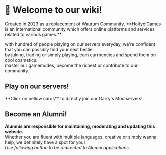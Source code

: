 
# 👋 Welcome to our wiki!
<Callout type="info" emoji="ℹ️">
   Created in 2023 as a replacement of Waurum Community, **Holtyx Games is an international community which offers online platforms and services related to various games.**
</Callout>

<ColorText text="➤ Meet new friends:" class="font-semibold text-orange-400" /> with hundred of people playing on our servers everyday, we're confident that you can possibly find your next bestie.  
<ColorText text="➤ Make yourself recognizable:" class="font-semibold text-orange-400" /> by juking, trading or simply playing, earn currnencies and spend them on cool cosmetics.  
<ColorText text="➤ Set some objectives:" class="font-semibold text-orange-400" /> master our gamemodes, become the richest or contribute to our community.

<Cards>
  <Card title="🌐 Learn more" href="#" />
  <Card title="🧡 Support us" href="steam://connect/57.128.22.118:27015" />
  <Card title="🔔 Join our Discord" href="steam://connect/57.128.22.118:27005" />
</Cards>

## Play on our servers!
<Callout type="info" emoji="ℹ️">
   **Click on bellow cards** to directly join our Garry's Mod servers!
</Callout>

<Cards>
  <Card title="🐻 Pedobear" href="steam://connect/57.128.22.118:27005" />
  <Card title="🪑 Prop Hunt" href="steam://connect/57.128.22.118:27015" />
  <Card title="💀 Deathrun [July 2024]" href="#" />
  <Card title="🌊 Surf [August 2024]" href="#" />
  <Card title="🔫 gRoyale [Q4 2024]" href="#" />
  <Card title="☄️gMMO [Q4 2024]" href="#" />
</Cards>

## Become an Alumni!
**Alumnis are responsible for maintaining, moderating and updating this website.**  
Whether you are fluent with multiple languages, creative or simply wanna help, we definitely have a spot for you!  
*Use following button to be redirected to Alumni applications.*
<Cards>
  <Card title="ℹ️ Available soon..." href="#" />
</Cards>
